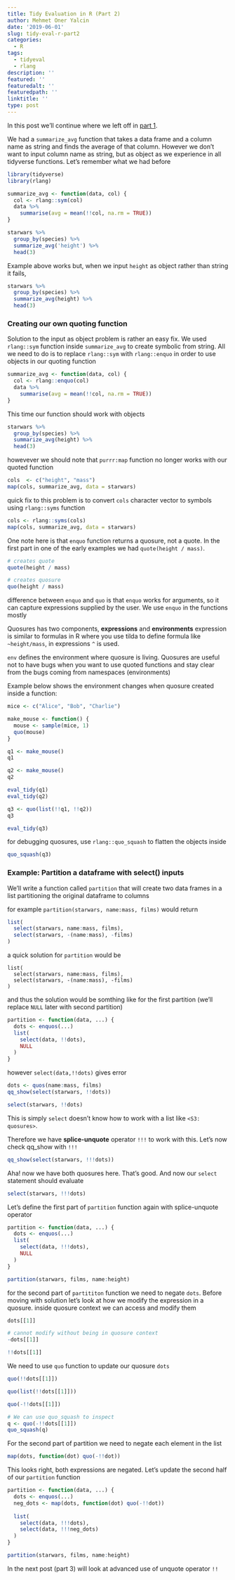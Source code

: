 ```yaml
---
title: Tidy Evaluation in R (Part 2)
author: Mehmet Oner Yalcin
date: '2019-06-01'
slug: tidy-eval-r-part2
categories:
  - R
tags:
  - tidyeval
  - rlang
description: ''
featured: ''
featuredalt: ''
featuredpath: ''
linktitle: ''
type: post
---
```


In this post we'll continue where we left off in [part 1](http://example.com). 

We had a `summarize_avg` function that takes a data frame and a column name as string and finds the average of that column. However we don't want to input column name as string, but as object as we experience in all tidyverse functions. Let's remember what we had before 

```r

library(tidyverse)
library(rlang)

summarize_avg <- function(data, col) {
  col <- rlang::sym(col)
  data %>%
    summarise(avg = mean(!!col, na.rm = TRUE))
}
```

```r
starwars %>%  
  group_by(species) %>% 
  summarize_avg('height') %>% 
  head(3)
```

Example above works but, when we input `height` as object rather than string it fails,

```r
starwars %>%  
  group_by(species) %>% 
  summarize_avg(height) %>% 
  head(3)
```

### Creating our own quoting function

Solution to the input as object problem is rather an easy fix. We used `rlang::sym` function inside `summarize_avg` to create symbolic from string. All we need to do is to replace `rlang::sym` with `rlang::enquo` in order to use objects in our quoting function

```r
summarize_avg <- function(data, col) {
  col <- rlang::enquo(col)
  data %>%
    summarise(avg = mean(!!col, na.rm = TRUE))
}

```

This time our function should work with objects

```r
starwars %>%  
  group_by(species) %>% 
  summarize_avg(height) %>% 
  head(3)

```

howevever we should note that `purrr:map` function no longer works with our quoted function

```r
cols  <- c("height", "mass")
map(cols, summarize_avg, data = starwars)
```

quick fix to this problem is to convert `cols` character vector to symbols using `rlang::syms` function

```r
cols <- rlang::syms(cols)
map(cols, summarize_avg, data = starwars)
```


One note here is that `enquo` function returns a quosure, not a quote. In the first part in one of the early examples we had `quote(height / mass)`. 

```r
# creates quote
quote(height / mass)

# creates quosure
quo(height / mass)
```

difference between `enquo` and `quo` is that `enquo` works for arguments, so it can capture expressions supplied by the user. We use `enquo` in the functions mostly

Quosures has two components, **expressions** and **environments**
expression is similar to formulas in R where you use tilda to define formula like `~height/mass`, in expressions `^` is used.

`env` defines the environment where quosure is living. Quosures are useful not to have bugs when you want to use quoted functions and stay clear from the bugs coming from namespaces (environments)

Example below shows the environment changes when quosure created inside a function:

```r
mice <- c("Alice", "Bob", "Charlie")

make_mouse <- function() {
  mouse <- sample(mice, 1)
  quo(mouse)
}

q1 <- make_mouse()
q1

q2 <- make_mouse()
q2

eval_tidy(q1)
eval_tidy(q2)

q3 <- quo(list(!!q1, !!q2))
q3

eval_tidy(q3)
```


for debugging quosures, use `rlang::quo_squash` to flatten the objects inside

```r
quo_squash(q3)
```


### Example: Partition a dataframe with select() inputs

We'll write a function called `partition` that will create two data frames in a list partitioning the original dataframe to columns

for example `partition(starwars, name:mass, films)` would return

```r
list(
  select(starwars, name:mass, films),
  select(starwars, -(name:mass), -films)
)

```

a quick solution for `partition` would be
```
list(
  select(starwars, name:mass, films),
  select(starwars, -(name:mass), -films)
)
```

and thus the solution would be somthing like for the first partition (we'll replace `NULL` later with second partition) 

```r
partition <- function(data, ...) {
  dots <- enquos(...)
  list(
    select(data, !!dots),
    NULL
  )
}

```

however `select(data,!!dots)` gives error

```r
dots <- quos(name:mass, films)
qq_show(select(starwars, !!dots))

select(starwars, !!dots)
```

This is simply `select` doesn't know how to work with a list like `<S3: quosures>`.

Therefore we have **splice-unquote** operator `!!!` to work with this. Let's now check qq_show with `!!!`

```r
qq_show(select(starwars, !!!dots))
```

Aha! now we have both quosures here. That's good. And now our `select` statement should evaluate 

```r
select(starwars, !!!dots)
```

Let's define the first part of `partition` function again with splice-unquote  operator

```r
partition <- function(data, ...) {
  dots <- enquos(...)
  list(
    select(data, !!!dots),
    NULL
  )
}

partition(starwars, films, name:height)
```


for the second part of `partititon` function we need to negate `dots`. Before moving with solution let's look at how we modify the expression in a quosure. inside quosure context we can access and modify them 

```r
dots[[1]]

# cannot modify without being in quosure context
-dots[[1]]

!!dots[[1]]
```

We need to use `quo` function to update our quosure `dots`

```r
quo(!!dots[[1]])

quo(list(!!dots[[1]]))

quo(-!!dots[[1]])

# We can use quo_squash to inspect
q <- quo(-!!dots[[1]])
quo_squash(q)
```

For the second part of partition we need to negate each element in the list 

```r
map(dots, function(dot) quo(-!!dot))
```

This looks right, both expressions are negated. Let's update the second half of our `partition` function

```r
partition <- function(data, ...) {
  dots <- enquos(...)
  neg_dots <- map(dots, function(dot) quo(-!!dot))
  
  list(
    select(data, !!!dots),
    select(data, !!!neg_dots)
  )
}

partition(starwars, films, name:height)
```

In the next post (part 3) will look at advanced use of unquote operator `!!`
